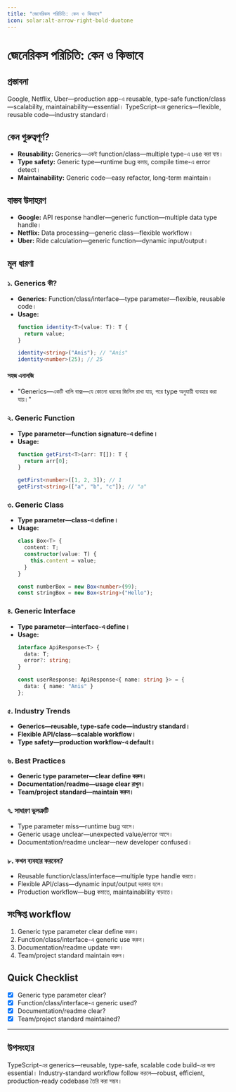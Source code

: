 ```yaml
---
title: "জেনেরিকস পরিচিতি: কেন ও কিভাবে"
icon: solar:alt-arrow-right-bold-duotone
---
```


# জেনেরিকস পরিচিতি: কেন ও কিভাবে

## প্রস্তাবনা

Google, Netflix, Uber—production app-এ reusable, type-safe function/class—scalability, maintainability—essential। TypeScript-এর generics—flexible, reusable code—industry standard।

## কেন গুরুত্বপূর্ণ?

- **Reusability:** Generics—একই function/class—multiple type-এ use করা যায়।
- **Type safety:** Generic type—runtime bug কমায়, compile time-এ error detect।
- **Maintainability:** Generic code—easy refactor, long-term maintain।

## বাস্তব উদাহরণ

- **Google:** API response handler—generic function—multiple data type handle।
- **Netflix:** Data processing—generic class—flexible workflow।
- **Uber:** Ride calculation—generic function—dynamic input/output।

## মূল ধারণা

### ১. Generics কী?

- **Generics:** Function/class/interface—type parameter—flexible, reusable code।
- **Usage:**
  ```typescript
  function identity<T>(value: T): T {
    return value;
  }

  identity<string>("Anis"); // "Anis"
  identity<number>(25); // 25
  ```

#### সহজ এনালজি

- "Generics—একটি খালি বাক্স—যে কোনো ধরনের জিনিস রাখা যায়, পরে type অনুযায়ী ব্যবহার করা যায়।"

### ২. Generic Function

- **Type parameter—function signature-এ define।**
- **Usage:**
  ```typescript
  function getFirst<T>(arr: T[]): T {
    return arr[0];
  }

  getFirst<number>([1, 2, 3]); // 1
  getFirst<string>(["a", "b", "c"]); // "a"
  ```

### ৩. Generic Class

- **Type parameter—class-এ define।**
- **Usage:**
  ```typescript
  class Box<T> {
    content: T;
    constructor(value: T) {
      this.content = value;
    }
  }

  const numberBox = new Box<number>(99);
  const stringBox = new Box<string>("Hello");
  ```

### ৪. Generic Interface

- **Type parameter—interface-এ define।**
- **Usage:**
  ```typescript
  interface ApiResponse<T> {
    data: T;
    error?: string;
  }

  const userResponse: ApiResponse<{ name: string }> = {
    data: { name: "Anis" }
  };
  ```

### ৫. Industry Trends

- **Generics—reusable, type-safe code—industry standard।**
- **Flexible API/class—scalable workflow।**
- **Type safety—production workflow-এ default।**

### ৬. Best Practices

- **Generic type parameter—clear define করুন।**
- **Documentation/readme—usage clear রাখুন।**
- **Team/project standard—maintain করুন।**

### ৭. সাধারণ ভুলত্রুটি

- Type parameter miss—runtime bug আসে।
- Generic usage unclear—unexpected value/error আসে।
- Documentation/readme unclear—new developer confused।

### ৮. কখন ব্যবহার করবেন?

- Reusable function/class/interface—multiple type handle করতে।
- Flexible API/class—dynamic input/output দরকার হলে।
- Production workflow—bug কমাতে, maintainability বাড়াতে।

## সংক্ষিপ্ত workflow

1. Generic type parameter clear define করুন।
2. Function/class/interface-এ generic use করুন।
3. Documentation/readme update করুন।
4. Team/project standard maintain করুন।

## Quick Checklist

- [x] Generic type parameter clear?
- [x] Function/class/interface-এ generic used?
- [x] Documentation/readme clear?
- [x] Team/project standard maintained?

---

## উপসংহার

TypeScript-এর generics—reusable, type-safe, scalable code build-এর জন্য essential। Industry-standard workflow follow করলে—robust, efficient, production-ready codebase তৈরি করা সম্ভব।

